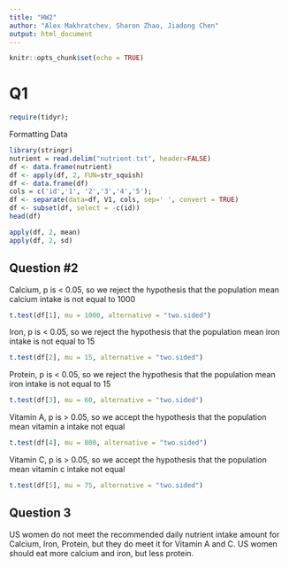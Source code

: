 ```yaml
---
title: "HW2"
author: "Alex Makhratchev, Sharon Zhao, Jiadong Chen"
output: html_document
---
```


```r
knitr::opts_chunk$set(echo = TRUE)
```
# Q1

```r
require(tidyr);
```
Formatting Data
```r
library(stringr)
nutrient = read.delim("nutrient.txt", header=FALSE)
df <- data.frame(nutrient)
df <- apply(df, 2, FUN=str_squish)
df <- data.frame(df)
cols = c('id','1', '2','3','4','5');
df <- separate(data=df, V1, cols, sep=' ', convert = TRUE)
df <- subset(df, select = -c(id))
head(df)
```

```r
apply(df, 2, mean)
apply(df, 2, sd)
```

## Question #2

Calcium, p is < 0.05, so we reject the hypothesis that the population mean calcium intake is not equal to 1000  
```r
t.test(df[1], mu = 1000, alternative = "two.sided")
```

Iron, p is < 0.05, so we reject the hypothesis that the population mean iron intake is not equal to 15  
```r
t.test(df[2], mu = 15, alternative = "two.sided")
```
Protein, p is < 0.05, so we reject the hypothesis that the population mean iron intake is not equal to 15 
```r
t.test(df[3], mu = 60, alternative = "two.sided")
```

Vitamin A, p is > 0.05, so we accept the hypothesis that the population mean vitamin a intake not equal
```r
t.test(df[4], mu = 800, alternative = "two.sided")
```

Vitamin C, p is > 0.05, so we accept the hypothesis that the population mean vitamin c intake not equal
```r
t.test(df[5], mu = 75, alternative = "two.sided")
```

## Question 3
US women do not meet the recommended daily nutrient intake amount for Calcium, Iron, Protein, but they do meet it for Vitamin A and C. US women should eat more calcium and iron, but less protein.